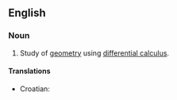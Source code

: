 ==English==
{{wikipedia}}

===Noun===
{{en-noun|-}}

# {{mathematics}} Study of [[geometry]] using [[differential calculus]].

====Translations====
{{trans-top|differential geometry}}
*Croatian: {{t|hr|diferencijalna geometrija|f}}
{{trans-mid}}
{{trans-bottom}}